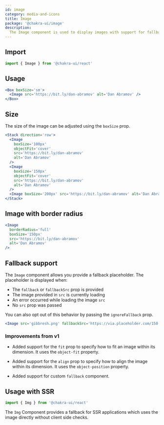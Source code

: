 ```yaml
---
id: image
category: media-and-icons
title: Image
package: '@chakra-ui/image'
description:
  The Image component is used to display images with support for fallback.
---
```


## Import

```js
import { Image } from '@chakra-ui/react'
```

## Usage

```jsx
<Box boxSize='sm'>
  <Image src='https://bit.ly/dan-abramov' alt='Dan Abramov' />
</Box>
```

## Size

The size of the image can be adjusted using the `boxSize` prop.

```jsx
<Stack direction='row'>
  <Image
    boxSize='100px'
    objectFit='cover'
    src='https://bit.ly/dan-abramov'
    alt='Dan Abramov'
  />
  <Image
    boxSize='150px'
    objectFit='cover'
    src='https://bit.ly/dan-abramov'
    alt='Dan Abramov'
  />
  <Image boxSize='200px' src='https://bit.ly/dan-abramov' alt='Dan Abramov' />
</Stack>
```

## Image with border radius

```jsx
<Image
  borderRadius='full'
  boxSize='150px'
  src='https://bit.ly/dan-abramov'
  alt='Dan Abramov'
/>
```

## Fallback support

The `Image` component allows you provide a fallback placeholder. The placeholder
is displayed when:

- The `fallback` or `fallbackSrc` prop is provided
- The image provided in `src` is currently loading
- An error occurred while loading the image `src`
- No `src` prop was passed

You can also opt out of this behavior by passing the `ignoreFallback` prop.

```jsx
<Image src='gibbresh.png' fallbackSrc='https://via.placeholder.com/150' />
```

### Improvements from v1

- Added support for the `fit` prop to specify how to fit an image within its
  dimension. It uses the `object-fit` property.

- Added support for the `align` prop to specify how to align the image within
  its dimension. It uses the `object-position` property.

- Added support for custom `fallback` component.

## Usage with SSR

```js
import { Img } from '@chakra-ui/react'
```

The `Img` Component provides a fallback for SSR applications which uses the
image directly without client side checks.

